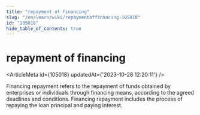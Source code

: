 ```yaml
---
title: "repayment of financing"
slug: "/en/learn/wiki/repaymentoffinancing-105018"
id: "105018"
hide_table_of_contents: true
---
```



# repayment of financing

<ArticleMeta id={105018} updatedAt={'2023-10-28 12:20:11'} />
<div className='border-solid border-b border-t-0 my-4 border-[var(--ifm-color-gray-300)]' />

Financing repayment refers to the repayment of funds obtained by enterprises or individuals through financing means, according to the agreed deadlines and conditions. Financing repayment includes the process of repaying the loan principal and paying interest.
